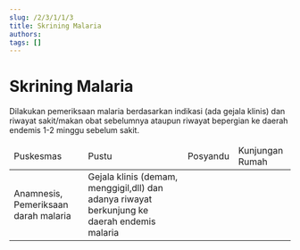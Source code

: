 ```yaml
---
slug: /2/3/1/1/3
title: Skrining Malaria
authors: 
tags: []
---
```


# Skrining Malaria
Dilakukan pemeriksaan malaria berdasarkan indikasi (ada gejala klinis) dan riwayat sakit/makan obat sebelumnya ataupun riwayat bepergian ke daerah endemis 1-2 minggu sebelum sakit.

<table>
  <thead>
    <td>Puskesmas</td>
    <td>Pustu</td>
    <td>Posyandu</td>
    <td>Kunjungan Rumah</td>
  </thead>
  <tbody>
    <td colSpan={3}>Anamnesis, Pemeriksaan darah malaria</td>
    <td>Gejala klinis (demam, menggigil,dll) dan adanya riwayat berkunjung ke daerah endemis malaria</td>
  </tbody>
</table>

